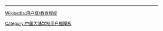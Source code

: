 {{Userbox
  |border-c = #A11F37
  |border-s = 1
  |id-c     = #FFFFFF
  |id-s     = 12
  |id-fc    = #A11F37
  |info-c   = #A11F37
  |info-s   = 10
  |info-fc  = #FFFFFF
  |id       = 上海交大附中
  |info     = 这个用户是'''[[上海交通大学附属中学|<span style="color:#FFFFFF;">上海交通大学附属中学</span>]]'''的学生、校友或教职人员。
  |usercategory = 上海交通大学附属中学维基人
}}
<noinclude>
<div style="clear:both">
----
[[Wikipedia:用户框/教育程度]]</div>
{{UF-hcard-part}}
[[Category:中国大陆学校用户框模板]]
</noinclude>